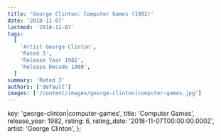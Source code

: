 ```yaml
---
title: 'George Clinton: Computer Games (1982)'
date: '2018-11-07'
lastmod: '2018-11-07'
tags:
  [
    'Artist George Clinton',
    'Rated 3',
    'Release Year 1982',
    'Release Decade 1980',
  ]
summary: 'Rated 3'
authors: ['default']
images: ['/content/images/george-clinton|computer-games.jpg']
---
```


  key: 'george-clinton|computer-games',
  title: 'Computer Games',
  release_year: 1982,
  rating: 6,
  rating_date: '2018-11-07T00:00:00.000Z',
  artist: 'George Clinton',
};

<MusicRating data={data} />
